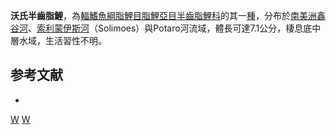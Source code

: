 {{Speciesbox 
| taxon = Hemiodus vorderwinkleri
| status = NE
| status_system = IUCN3.1
| authority =  [[Géry|Géry]], 1964
| synonyms = *''Hemiodopsis vorderwinkleri''<br /><small>Géry, 1964</small>
}}
'''沃氏半齒脂鯉'''，為[[輻鰭魚綱|輻鰭魚綱]][[脂鯉目|脂鯉目]][[脂鯉亞目|脂鯉亞目]][[半齒脂鯉科|半齒脂鯉科]]的其一[[種|種]]，分布於[[南美洲|南美洲]][[鑫谷河|鑫谷河]]、[[索利蒙伊斯河|索利蒙伊斯河]]（Solimoes）與Potaro河流域，體長可達7.1公分，棲息底中層水域，生活習性不明。

==参考文献==
{{refbegin}}
*{{FishBase_species|genus=Hemiodus|species=vorderwinkleri|year=2013|month=10}}
{{refend}}
{{Taxonbar|from=Q6410665}}

[[Category:半齒脂鯉屬|W]]
[[Category:1964年描述的鱼类|W]]